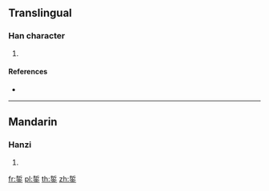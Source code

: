 {{character info/new}}
==Translingual==

===Han character===
{{Han char|rn=167|rad=金|as=07|sn=15|four=52109|canj=QLC}}

# {{defn|Han|sort=金07}}

====References====
* {{Han ref|kx=1306.040|dkj=40419|dj=1808.150|hdz=64203.130|uh=92B4|ud=37556|bh=E8A4|bd=59556}}

----

==Mandarin==

===Hanzi===
{{cmn-hanzi|pin=[[shì]] ([[shi4]]), [[tī]] ([[ti1]]), [[tí]] ([[ti2]])|wg=shih<sup>4</sup>, t'i<sup>1</sup>, t'i<sup>2</sup>}}

# {{defn|lang=cmn|sort=金07}}

[[fr:銴]]
[[pl:銴]]
[[th:銴]]
[[zh:銴]]
